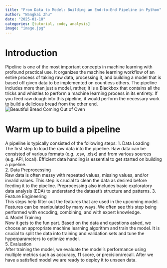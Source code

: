 ```yaml
---
title: "From Data to Model: Building an End-to-End Pipeline in Python"
author: "Wangkai Zhu"
date: "2025-01-18"
categories: [tutorial, code, analysis]
image: "image.jpg"
---
```


# Introduction

Pipeline is one of the most important concepts in machine learning with profound practical use. It organizes the machine learning workflow of an entire process of taking raw data, processing it, and building a model that is based off given data to be implemented on countless others. The pipeline includes more than just a model, rather, it is a Blackbox that contains all the tricks and whistles to perform a machine learning process in its entirety. If you feed raw dough into this pipeline, it would perform the necessary work to build a delicious bread from the other end. 
![Beautiful Bread Coming Out of Oven](oven.jpg)

# Warm up to build a pipeline

A pipeline is typically consisted of the following steps:
1.	Data Loading  
The first step to load the raw data into the pipeline. Raw data can be consisted of various formats (e.g. .csv, .xlsx) and from various sources (e.g. API, local).
Efficient data handling is essential to get started on building a pipeline.  
2.	Data Preprocessing  
Raw data is often messy with repeated values, missing values, and/or invalid values. This step is crucial to clean the data as desired before feeding it to the pipeline. Preprocessing also includes basic exploratory data analysis (EDA) to understand the dataset’s structure and patterns. 
3.	Feature Engineering  
This steps help filter out the features that are used in the upcoming model. Features can be manipulated by many ways. We often see this step being performed with encoding, combining, and with expert knowledge.  
4.	Model Training  
Now it gets to the fun part. Based on the data and questions asked, we choose an appropriate machine learning algorithm and train the model. It is crucial to split the data into training and validation sets and tune the hyperparameters to optimize model.  
5.	Evaluation  
After training the model, we evaluate the model’s performance using multiple metrics such as accuracy, f1 score, or precision/recall. After we have a satisfied model we are ready to deploy it to unseen data.  
